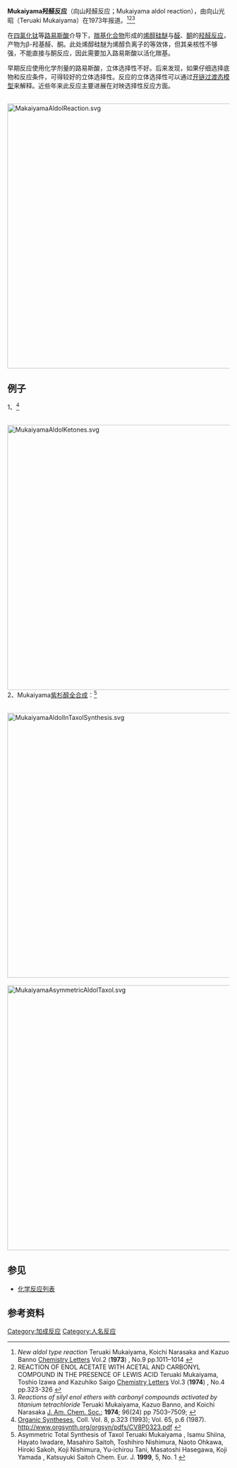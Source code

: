 '''Mukaiyama羟醛反应'''（向山羟醛反应；Mukaiyama aldol reaction），由向山光昭（Teruaki Mukaiyama）在1973年报道。<ref>''New aldol type reaction'' Teruaki Mukaiyama, Koichi Narasaka and Kazuo Banno [[Chemistry_Letters|Chemistry Letters]] Vol.2 ('''1973''') , No.9 pp.1011–1014 {{doi|10.1246/cl.1973.1011}}</ref><ref>REACTION OF ENOL ACETATE WITH ACETAL AND CARBONYL COMPOUND IN THE PRESENCE OF LEWIS ACID Teruaki Mukaiyama, Toshio Izawa and Kazuhiko Saigo  [[Chemistry_Letters|Chemistry Letters]] Vol.3 ('''1974''') , No.4 pp.323-326 {{doi|10.1246/cl.1974.323}} </ref><ref>''Reactions of silyl enol ethers with carbonyl compounds activated by titanium tetrachloride'' Teruaki Mukaiyama, Kazuo Banno, and Koichi Narasaka [[J._Am._Chem._Soc.|J. Am. Chem. Soc.]]; '''1974'''; 96(24) pp 7503–7509; {{DOI|10.1021/ja00831a019}}</ref>

在[[四氯化钛|四氯化钛]]等[[路易斯酸|路易斯酸]]介导下，[[羰基化合物|羰基化合物]]形成的[[烯醇硅醚|烯醇硅醚]]与[[醛|醛]]、[[酮|酮]]的[[羟醛反应|羟醛反应]]，产物为β-羟基醛、酮。此处烯醇硅醚为烯醇负离子的等效体，但其亲核性不够强，不能直接与酮反应，因此需要加入路易斯酸以活化羰基。

早期反应使用化学剂量的路易斯酸，立体选择性不好。后来发现，如果仔细选择底物和反应条件，可得较好的立体选择性。反应的立体选择性可以通过[[开链过渡态模型|开链过渡态模型]]来解释。近些年来此反应主要进展在对映选择性反应方面。

<br />
[[Image:MakaiyamaAldolReaction.svg|600px]]
<br />

==例子==
1、<ref>[[Organic_Syntheses|Organic Syntheses]], Coll. Vol. 8, p.323 (1993); Vol. 65, p.6 (1987). http://www.orgsynth.org/orgsyn/pdfs/CV8P0323.pdf {{Wayback|url=http://www.orgsynth.org/orgsyn/pdfs/CV8P0323.pdf |date=20120208144218 }}</ref>

<br />
[[Image:MukaiyamaAldolKetones.svg|600px]]
<br />

2、Mukaiyama[[紫杉醇全合成|紫杉醇全合成]]：<ref>Asymmetric Total Synthesis of Taxol Teruaki Mukaiyama , Isamu Shiina, Hayato Iwadare, Masahiro Saitoh, Toshihiro Nishimura, Naoto Ohkawa, Hiroki Sakoh, Koji Nishimura, Yu-ichirou Tani, Masatoshi Hasegawa, Koji Yamada , Katsuyuki Saitoh Chem. Eur. J. '''1999''', 5, No. 1 {{doi|10.1002/(SICI)1521-3765(19990104)5:1<121::AID-CHEM121>3.0.CO;2-O}} </ref>

<br />
[[Image:MukaiyamaAldolInTaxolSynthesis.svg|600px]]
<br />

<br />
[[Image:MukaiyamaAsymmetricAldolTaxol.svg|600px]]
<br />

==参见==
*[[化学反应列表|化学反应列表]]

==参考资料==
{{Reflist}}

[[Category:加成反应|Category:加成反应]]
[[Category:人名反应|Category:人名反应]]